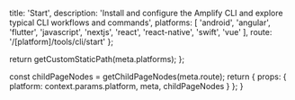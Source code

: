 
  title: 'Start',
  description: 'Install and configure the Amplify CLI and explore typical CLI workflows and commands',
  platforms: [
    'android',
    'angular',
    'flutter',
    'javascript',
    'nextjs',
    'react',
    'react-native',
    'swift',
    'vue'
  ],
  route: '/[platform]/tools/cli/start'
};

  return getCustomStaticPath(meta.platforms);
};

  const childPageNodes = getChildPageNodes(meta.route);
  return {
    props: {
      platform: context.params.platform,
      meta,
      childPageNodes
    }
  };
}

<Overview childPageNodes={props.childPageNodes} />
